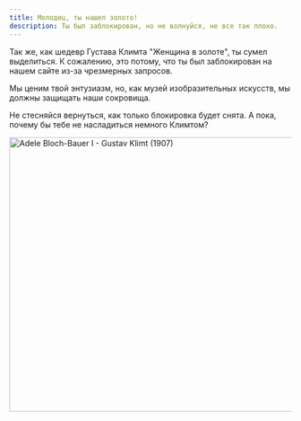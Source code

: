 ```yaml
---
title: Молодец, ты нашел золото!
description: Ты был заблокирован, но не волнуйся, не все так плохо.
---
```


Так же, как шедевр Густава Климта "Женщина в золоте", ты сумел выделиться. К сожалению, это потому, что ты был заблокирован на нашем сайте из-за чрезмерных запросов.

Мы ценим твой энтузиазм, но, как музей изобразительных искусств, мы должны защищать наши сокровища.

Не стесняйся вернуться, как только блокировка будет снята. А пока, почему бы тебе не насладиться немного Климтом?

<Link href="/paintings/gustav-klimt-adele-bloch-bauer-I">
  <Image className="w-full" width="1080" height="489" src="/paintings/Gustav_Klimt_Adele_Bloch-Bauer_I.jpg"
         alt="Adele Bloch-Bauer I - Gustav Klimt (1907)"
         caption="Adele Bloch-Bauer I - Gustav Klimt (1907)"/>
</Link>
